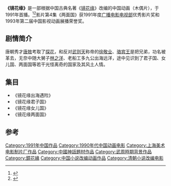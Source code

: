 {{电视节目信息框
| 颜色 = 
| 名称 = 镜花缘
| 别名 = 
| 图片 =
| 图说 = 
| 分类 = [[动画|动画]]、[[短片|短片]]、[[奇幻|奇幻]]、[[古装|古装]]、[[木偶剧|木偶剧]]
| 原创者 = [[李汝珍|李汝珍]]
| 导演 = 胡兆洪、邹勤
| 监制 = 
| 编剧 =   邹勤、[[王大为|王大为]]
| 制作人=
| 摄像 = 
| 演出 = 
| 配音 = 
| 旁白 = 
| 主题曲 = 
| 片尾曲 = 
| 插曲 = 
| 国家 = {{CHNML}}
| 语言 = [[汉语|汉语]][[普通话|普通话]]
| 集数 = 4集
| 每集长 = 19分钟
| 制作公司 = [[上海美术电影制片厂|上海美术电影制片厂]]
| 拍摄地 = 
| 首播国家 = {{CHNML}}
| 电视网 = 
| 视频制式 =
| 音频制式 = 
| 播出时间 = 1991年12月
| 开始 =
| 结束 = 
| 先于 = 
| 后于 = 
| 相关剧集 = 
}}
'''《镜花缘》'''是一部根据中国古典名著《[[镜花缘|镜花缘]]》改编的中国动画（木偶片），于1991年首播。<ref>{{cite web |title=镜花缘 |url=https://movie.douban.com/subject/1888063/ |website=豆瓣电影 |accessdate=2018-11-08}}</ref><ref>{{cite web |title=木偶片《镜花缘》即将被拍影院版 |url=http://tech.163.com/06/0927/15/2S1OT71000091QMN.html |website=网易 |accessdate=2018-11-08 |archive-url=https://web.archive.org/web/20181108105311/http://tech.163.com/06/0927/15/2S1OT71000091QMN.html |archive-date=2018-11-08 |dead-url=yes }}</ref>影片第4集《两面国》获1991年度[[广播电影电视部|广播电影电视部]]优秀影片奖和1993年第二届中国影视动画展播荣誉奖。

==剧情简介==
唐朝秀才[[唐敖|唐敖]]考取了[[探花|探花]]，和反对[[武则天|武则天]]称帝的[[徐敬业|徐敬业]]、[[骆宾王|骆宾王]]是把兄弟，功名被革去，无奈中随大舅子[[林之洋|林之洋]]、老船工多九公出海远洋，途中见识到了君子国、女儿国、两面国等若干光怪离奇的国家及其风土人情。

==集目==
* 《镜花缘出海遇险》
* 《镜花缘君子国》
* 《镜花缘女儿国》
* 《镜花缘两面国》
==参考==
{{reflist}}

[[Category:1991年中国作品|Category:1991年中国作品]]
[[Category:1990年代中国动画电影|Category:1990年代中国动画电影]]
[[Category:上海美术电影制片厂作品|Category:上海美术电影制片厂作品]]  
[[Category:中國神話題材作品|Category:中國神話題材作品]] 
[[Category:武周時期背景作品|Category:武周時期背景作品]]
[[Category:鏡花緣|Category:鏡花緣]]
[[Category:中国小说改编动画作品|Category:中国小说改编动画作品]]
[[Category:清朝小说改编电影|Category:清朝小说改编电影]]